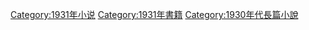 {{cat year nav
| year = 1931
| cat = 長篇小說
| sortkey = 長篇小說
| article = 長篇小說
| in = 
}}

[[Category:1931年小说|Category:1931年小说]]
[[Category:1931年書籍|Category:1931年書籍]]
[[Category:1930年代長篇小說|Category:1930年代長篇小說]]